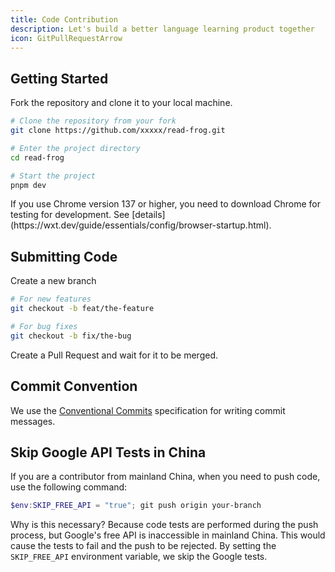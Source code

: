 ```yaml
---
title: Code Contribution
description: Let's build a better language learning product together
icon: GitPullRequestArrow
---
```


## Getting Started

Fork the repository and clone it to your local machine.

```bash
# Clone the repository from your fork
git clone https://github.com/xxxxx/read-frog.git

# Enter the project directory
cd read-frog

# Start the project
pnpm dev
```

<Callout title="If you use Chrome version 137 or higher">
  If you use Chrome version 137 or higher, you need to download Chrome for
  testing for development. See
  [details](https://wxt.dev/guide/essentials/config/browser-startup.html).
</Callout>

## Submitting Code

Create a new branch

```bash
# For new features
git checkout -b feat/the-feature

# For bug fixes
git checkout -b fix/the-bug
```

Create a Pull Request and wait for it to be merged.

## Commit Convention

We use the [Conventional Commits](https://www.conventionalcommits.org/) specification for writing commit messages.

## Skip Google API Tests in China

If you are a contributor from mainland China, when you need to push code, use the following command:

```powershell
$env:SKIP_FREE_API = "true"; git push origin your-branch
```

Why is this necessary? Because code tests are performed during the push process, but Google's free API is inaccessible in mainland China. This would cause the tests to fail and the push to be rejected. By setting the `SKIP_FREE_API` environment variable, we skip the Google tests.
